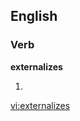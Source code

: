 
==English==

===Verb===
'''externalizes'''

# {{third-person singular of|[[externalize]]}}

[[vi:externalizes]]